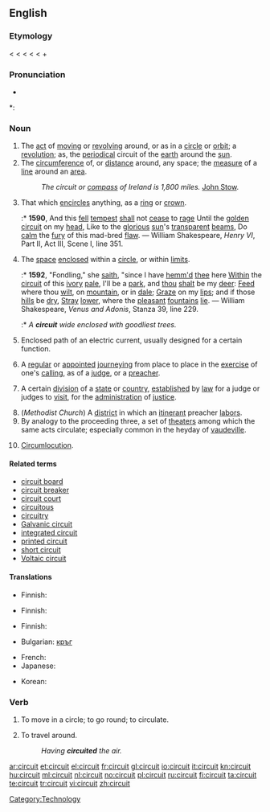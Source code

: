 ==English==

===Etymology===
< {{etyl|enm}} {{term|circuit|lang=enm}} < {{etyl|fro}} {{term|circuit|lang=fro}} < {{etyl|la}} {{term|circuitus||a going round}} < {{term|circuire||go round}} < {{term|circum||around}} + {{term|ire}}

===Pronunciation===
* {{audio|en-us-circuit.ogg|Audio (US)}}

*: {{rhymes|ɜː(r)kɪt}}

===Noun===
{{en-noun}}

# The [[act]] of [[moving]] or [[revolving]] around, or as in a [[circle]] or [[orbit]]; a [[revolution]]; as, the [[periodical]] circuit of the [[earth]] around the [[sun]].
# The [[circumference]] of, or [[distance]] around, any space; the [[measure]] of a [[line]] around an [[area]].
#: ''The circuit or [[compass]] of Ireland is 1,800 miles.'' [[w:John Stow|John Stow]].
# That which [[encircle]]s anything, as a [[ring]] or [[crown]].
#:* '''1590''', And this [[fell]] [[tempest]] [[shall]] not [[cease]] to [[rage]] Until the [[golden]] [[circuit]] on my [[head]], Like to the [[glorious]] [[sun]]'s [[transparent]] [[beams]], Do [[calm]] the [[fury ]] of this mad-bred [[flaw]]. &mdash; William Shakespeare, ''Henry VI'', Part II, Act III, Scene I, line 351.
# The [[space]] [[enclose]]d within a [[circle]], or within [[limit]]s.
#:* '''1592''', "Fondling," she [[saith]], "since I have [[ehm|hemm'd]] [[thee]] here [[within|Within]] the [[circuit]] of this [[ivory]] [[pale]], I'll be a [[park]], and [[thou]] [[shalt]] be my [[deer]]: [[Feed]] where thou [[wilt]], on [[mountain]], or in [[dale]]; [[graze|Graze]] on my [[lips]]; and if those [[hill]]s be [[dry]], [[stray|Stray]] [[lower]], where the [[pleasant]] [[fountain]]s [[lie]]. &mdash; William Shakespeare, ''Venus and Adonis'', Stanza 39, line 229.
#:* ''A '''circuit''' wide enclosed with goodliest trees.''
# {{electricity}} Enclosed path of an electric current, usually designed for a certain function.
# A [[regular]] or [[appoint]]ed [[journey]]ing from place to place in the [[exercise]] of one's [[calling]], as of a [[judge]], or a [[preacher]].
# {{legal}} A certain [[division]] of a [[state]] or [[country]], [[establish]]ed by [[law]] for a judge or judges to [[visit]], for the [[administration]] of [[justice]].
# (''Methodist Church'') A [[district]] in which an [[itinerant]] preacher [[labor]]s.
# By analogy to the proceeding three, a set of [[theater]]s among which the same acts circulate; especially common in the heyday of [[vaudeville]].
# {{obsolete}} [[circumlocution|Circumlocution]].

====Related terms====
* [[circuit board]]
* [[circuit breaker]]
* [[circuit court]]
* [[circuitous]]
* [[circuitry]]
* [[Galvanic circuit]]
* [[integrated circuit]]
* [[printed circuit]]
* [[short circuit]]
* [[Voltaic circuit]]

====Translations====
{{trans-top|the act of moving or revolving around}}
* Finnish: {{t-|fi|kierto}}
{{trans-mid}}
{{trans-bottom}}

{{trans-top|the circumference of, or distance around, any space}}
* Finnish: {{t-|fi|ympärysmitta}}
{{trans-mid}}
{{trans-bottom}}

{{trans-top|a regular or appointed journeying}}
* Finnish: {{t-|fi|kierto}}
{{trans-mid}}
{{trans-bottom}}

{{trans-top|The [[space]] [[enclose]]d within a [[circle]]}}
* Bulgarian: [[кръг]]
{{trans-mid}}
{{trans-bottom}}

{{trans-top|electric current path}}
* French: {{t+|fr|circuit}}
* Japanese: {{t|ja|回路|tr=kairo}}
{{trans-mid}}
* Korean: {{t|ko|회로|tr=hoero}}
{{trans-bottom}}

===Verb===
{{en-verb}}

# {{context|intransitive|obsolete}} To move in a circle; to go round; to circulate.
# {{obsolete}} To travel around.
#: ''Having '''circuited''' the air.''

[[Category:Technology]]

[[ar:circuit]]
[[et:circuit]]
[[el:circuit]]
[[fr:circuit]]
[[gl:circuit]]
[[io:circuit]]
[[it:circuit]]
[[kn:circuit]]
[[hu:circuit]]
[[ml:circuit]]
[[nl:circuit]]
[[no:circuit]]
[[pl:circuit]]
[[ru:circuit]]
[[fi:circuit]]
[[ta:circuit]]
[[te:circuit]]
[[tr:circuit]]
[[vi:circuit]]
[[zh:circuit]]